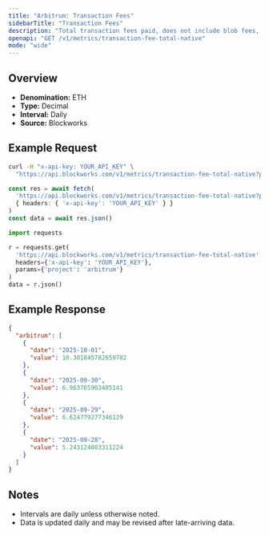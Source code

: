 ```yaml
---
title: "Arbitrum: Transaction Fees"
sidebarTitle: "Transaction Fees"
description: "Total transaction fees paid, does not include blob fees, out-of-protocol tips, or additional sources of revenue"
openapi: "GET /v1/metrics/transaction-fee-total-native"
mode: "wide"
---
```


## Overview

- **Denomination:** ETH
- **Type:** Decimal
- **Interval:** Daily
- **Source:** Blockworks

## Example Request

<CodeGroup>

```bash cURL
curl -H "x-api-key: YOUR_API_KEY" \
  "https://api.blockworks.com/v1/metrics/transaction-fee-total-native?project=arbitrum"
```

```typescript TypeScript
const res = await fetch(
  'https://api.blockworks.com/v1/metrics/transaction-fee-total-native?project=arbitrum',
  { headers: { 'x-api-key': 'YOUR_API_KEY' } }
)
const data = await res.json()
```

```python Python
import requests

r = requests.get(
  'https://api.blockworks.com/v1/metrics/transaction-fee-total-native',
  headers={'x-api-key': 'YOUR_API_KEY'},
  params={'project': 'arbitrum'}
)
data = r.json()
```

</CodeGroup>

## Example Response

```json
{
  "arbitrum": [
    {
      "date": "2025-10-01",
      "value": 10.301845782659782
    },
    {
      "date": "2025-09-30",
      "value": 6.963765903405141
    },
    {
      "date": "2025-09-29",
      "value": 6.624779277346129
    },
    {
      "date": "2025-09-28",
      "value": 5.243124083311224
    }
  ]
}
```

## Notes
- Intervals are daily unless otherwise noted.
- Data is updated daily and may be revised after late-arriving data.